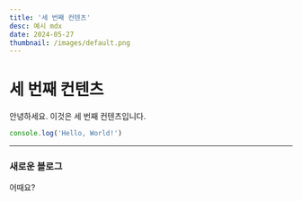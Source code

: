 ```yaml
---
title: '세 번째 컨텐츠'
desc: 예시 mdx
date: 2024-05-27
thumbnail: /images/default.png
---
```


# 세 번째 컨텐츠

안녕하세요. 이것은 세 번째 컨텐츠입니다.

```javascript
console.log('Hello, World!')
```

---

### 새로운 블로그

어때요?
